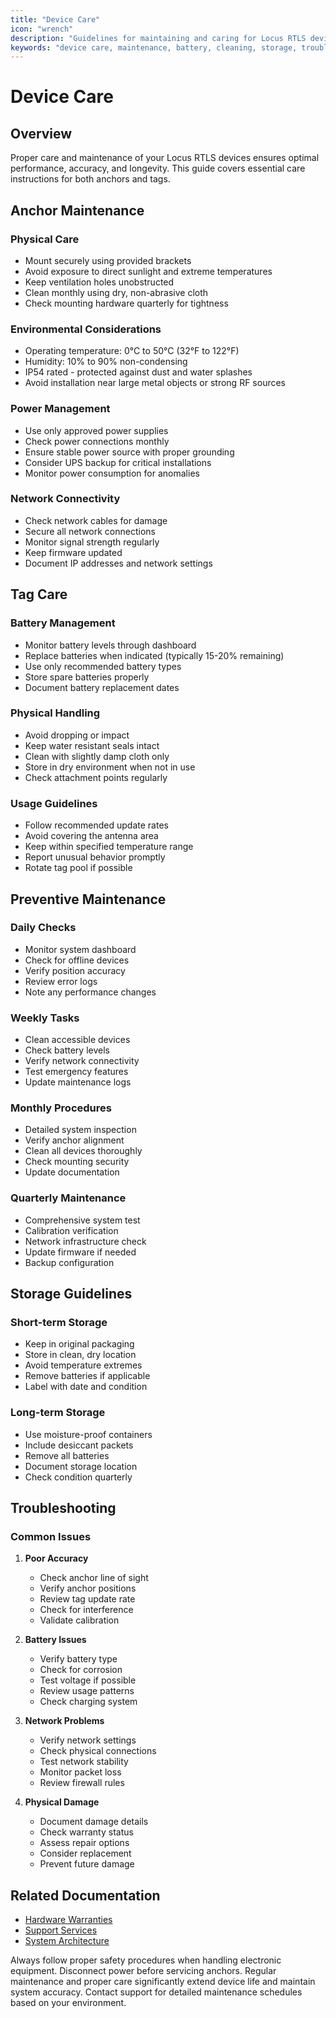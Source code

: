 ```yaml
---
title: "Device Care"
icon: "wrench"
description: "Guidelines for maintaining and caring for Locus RTLS devices"
keywords: "device care, maintenance, battery, cleaning, storage, troubleshooting, anchors, tags"
---
```


# Device Care

## Overview

Proper care and maintenance of your Locus RTLS devices ensures optimal performance, accuracy, and longevity. This guide covers essential care instructions for both anchors and tags.

## Anchor Maintenance

### Physical Care
- Mount securely using provided brackets
- Avoid exposure to direct sunlight and extreme temperatures
- Keep ventilation holes unobstructed
- Clean monthly using dry, non-abrasive cloth
- Check mounting hardware quarterly for tightness

### Environmental Considerations
- Operating temperature: 0°C to 50°C (32°F to 122°F)
- Humidity: 10% to 90% non-condensing
- IP54 rated - protected against dust and water splashes
- Avoid installation near large metal objects or strong RF sources

### Power Management
- Use only approved power supplies
- Check power connections monthly
- Ensure stable power source with proper grounding
- Consider UPS backup for critical installations
- Monitor power consumption for anomalies

### Network Connectivity
- Check network cables for damage
- Secure all network connections
- Monitor signal strength regularly
- Keep firmware updated
- Document IP addresses and network settings

## Tag Care

### Battery Management
- Monitor battery levels through dashboard
- Replace batteries when indicated (typically 15-20% remaining)
- Use only recommended battery types
- Store spare batteries properly
- Document battery replacement dates

### Physical Handling
- Avoid dropping or impact
- Keep water resistant seals intact
- Clean with slightly damp cloth only
- Store in dry environment when not in use
- Check attachment points regularly

### Usage Guidelines
- Follow recommended update rates
- Avoid covering the antenna area
- Keep within specified temperature range
- Report unusual behavior promptly
- Rotate tag pool if possible

## Preventive Maintenance

### Daily Checks
- Monitor system dashboard
- Check for offline devices
- Verify position accuracy
- Review error logs
- Note any performance changes

### Weekly Tasks
- Clean accessible devices
- Check battery levels
- Verify network connectivity
- Test emergency features
- Update maintenance logs

### Monthly Procedures
- Detailed system inspection
- Verify anchor alignment
- Clean all devices thoroughly
- Check mounting security
- Update documentation

### Quarterly Maintenance
- Comprehensive system test
- Calibration verification
- Network infrastructure check
- Update firmware if needed
- Backup configuration

## Storage Guidelines

### Short-term Storage
- Keep in original packaging
- Store in clean, dry location
- Avoid temperature extremes
- Remove batteries if applicable
- Label with date and condition

### Long-term Storage
- Use moisture-proof containers
- Include desiccant packets
- Remove all batteries
- Document storage location
- Check condition quarterly

## Troubleshooting

### Common Issues
1. **Poor Accuracy**
   - Check anchor line of sight
   - Verify anchor positions
   - Review tag update rate
   - Check for interference
   - Validate calibration

2. **Battery Issues**
   - Verify battery type
   - Check for corrosion
   - Test voltage if possible
   - Review usage patterns
   - Check charging system

3. **Network Problems**
   - Verify network settings
   - Check physical connections
   - Test network stability
   - Monitor packet loss
   - Review firewall rules

4. **Physical Damage**
   - Document damage details
   - Check warranty status
   - Assess repair options
   - Consider replacement
   - Prevent future damage

## Related Documentation

- [Hardware Warranties](./hwwarranties)
- [Support Services](./locussupportservices)
- [System Architecture](../rtlstechnology/rtlsystemarchitecture)

<Callout type="warning">
Always follow proper safety procedures when handling electronic equipment. Disconnect power before servicing anchors.
</Callout>

<Callout type="info">
Regular maintenance and proper care significantly extend device life and maintain system accuracy. Contact support for detailed maintenance schedules based on your environment.
</Callout>

